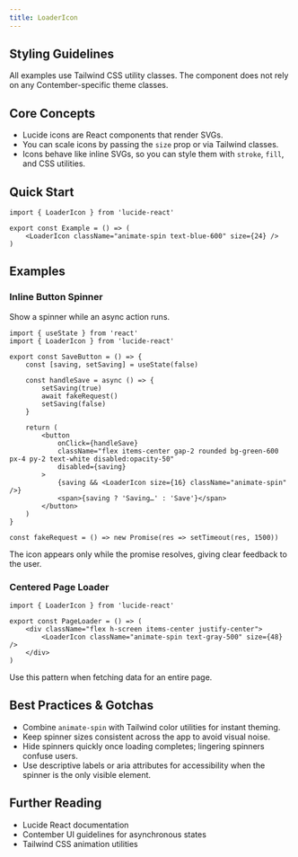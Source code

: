 ```yaml
---
title: LoaderIcon
---
```


<!-- Edited by human: false -->
<!-- Examples count: 3 -->
<!-- Source examples: 0 -->
<!-- Playground examples: 3 -->
<!-- External examples: 0 -->
<!-- Import examples: 3 -->

## Styling Guidelines
All examples use Tailwind CSS utility classes. The component does not rely on any Contember-specific theme classes.

## Core Concepts
- Lucide icons are React components that render SVGs.
- You can scale icons by passing the `size` prop or via Tailwind classes.
- Icons behave like inline SVGs, so you can style them with `stroke`, `fill`, and CSS utilities.

## Quick Start
```tsx
import { LoaderIcon } from 'lucide-react'

export const Example = () => (
	<LoaderIcon className="animate-spin text-blue-600" size={24} />
)
```


## Examples

### Inline Button Spinner
Show a spinner while an async action runs.
```tsx
import { useState } from 'react'
import { LoaderIcon } from 'lucide-react'

export const SaveButton = () => {
	const [saving, setSaving] = useState(false)

	const handleSave = async () => {
		setSaving(true)
		await fakeRequest()
		setSaving(false)
	}

	return (
		<button
			onClick={handleSave}
			className="flex items-center gap-2 rounded bg-green-600 px-4 py-2 text-white disabled:opacity-50"
			disabled={saving}
		>
			{saving && <LoaderIcon size={16} className="animate-spin" />}
			<span>{saving ? 'Saving…' : 'Save'}</span>
		</button>
	)
}

const fakeRequest = () => new Promise(res => setTimeout(res, 1500))
```
The icon appears only while the promise resolves, giving clear feedback to the user.

### Centered Page Loader
```tsx
import { LoaderIcon } from 'lucide-react'

export const PageLoader = () => (
	<div className="flex h-screen items-center justify-center">
		<LoaderIcon className="animate-spin text-gray-500" size={48} />
	</div>
)
```
Use this pattern when fetching data for an entire page.

## Best Practices & Gotchas
- Combine `animate-spin` with Tailwind color utilities for instant theming.
- Keep spinner sizes consistent across the app to avoid visual noise.
- Hide spinners quickly once loading completes; lingering spinners confuse users.
- Use descriptive labels or aria attributes for accessibility when the spinner is the only visible element.

## Further Reading
- Lucide React documentation
- Contember UI guidelines for asynchronous states
- Tailwind CSS animation utilities

<!-- End of Generated Documentation -->
